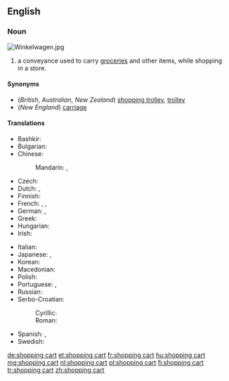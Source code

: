 ==English==

===Noun===
{{wikipedia}}
[[Image:Winkelwagen.jpg|right|thumb]]
{{en-noun|head=[[shopping]] [[cart]]}}

# {{label|en|US}} a conveyance used to carry [[groceries]] and other items, while shopping in a store.

====Synonyms====
* (''British'', ''Australian'', ''New Zealand'') [[shopping trolley]], [[trolley]]
* (''New England'') [[carriage]]

====Translations====
{{trans-top|conveyance used to carry items while shopping}}
* Bashkir: {{t|ba|арба|sc=Cyrl}}
* Bulgarian: {{t|bg|количка|f|tr=kоlíčka}}
* Chinese:
*: Mandarin: {{t+|cmn|購物車|sc=Hani}}, {{t|cmn|购物车|tr=gòuwùchē|sc=Hani}}
* Czech: {{t+|cs|vozík|m}}
* Dutch: {{t+|nl|winkelwagen|m}}, {{t+|nl|winkelwagentje|n}}
* Finnish: {{t+|fi|ostoskärry}}
* French: {{t|fr|chariot de supermarché|m}}, {{t+|fr|caddie|m}}, {{t+|fr|charriot|m}}
* German: {{t+|de|Einkaufswagen|m}}, {{t+|de|Karren|m}}
* Greek: {{t+|el|καροτσάκι|n|sc=Grek}}
* Hungarian: {{t+|hu|bevásárlókocsi}}
* Irish: {{t|ga|tralaí siopadóireachta|m}}
{{trans-mid}}
* Italian: {{t|it|carrello della spesa|m}}
* Japanese: {{t|ja|ショッピングカート|tr=shoppingu kāto}}, {{t|ja|トロリー|tr=tororī|sc=Jpan}}
* Korean: {{t|ko|쇼핑 카트|sc=Hang}}
* Macedonian: {{t|mk|количка|f|tr=kólička}}
* Polish: {{t+|pl|wózek sklepowy|m}}
* Portuguese: {{t|pt|carrinho de supermercado|m}}, {{t|pt|carrinho de compras|m}}
* Russian: {{t+|ru|теле́жка|f}} {{qualifier|для поку́пок}}
* Serbo-Croatian:
*: Cyrillic: {{t|sh|колица|f|sc=Cyrl}}
*: Roman: {{t+|sh|kolica|f}}
* Spanish: {{t|es|carrito|m}}, {{t+|es|carretilla|f}} <!--"carretilla" only confirmed in El Salvador so far-->
* Swedish: {{t+|sv|kundvagn}}
{{trans-bottom}}

[[de:shopping cart]]
[[et:shopping cart]]
[[fr:shopping cart]]
[[hu:shopping cart]]
[[mg:shopping cart]]
[[nl:shopping cart]]
[[pl:shopping cart]]
[[fi:shopping cart]]
[[tr:shopping cart]]
[[zh:shopping cart]]
